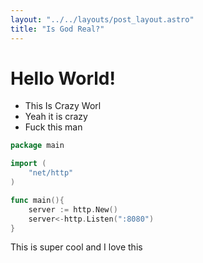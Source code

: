 ```yaml
---
layout: "../../layouts/post_layout.astro"
title: "Is God Real?"
---
```


# Hello World!

- This Is Crazy Worl
- Yeah it is crazy
- Fuck this man

```go
package main

import (
    "net/http"
)

func main(){
    server := http.New()
    server<-http.Listen(":8080")
}
```

This is super cool and I love this
